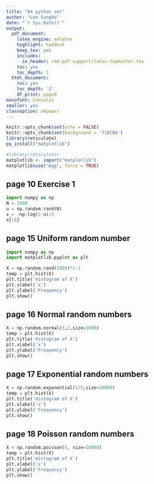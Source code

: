 ```yaml
---
title: "A4 python ver"
author: "Lee SungHo"
date: "`r Sys.Date()`"
output:
  pdf_document:
    latex_engine: xelatex
    highlight: haddock
    keep_tex: yes
    includes:
      in_header: rmd-pdf-support/latex-topmatter.tex
    toc: yes
    toc_depth: 2
  html_document:
    toc: yes
    toc_depth: '2'
    df_print: paged
monofont: Consolas
smaller: yes
classoption: a4paper
---
```


```r
knitr::opts_chunk$set(echo = FALSE)
knitr::opts_chunk$set(background = '718CBA')
library(reticulate)
py_install("matplotlib")
```

```r
#library(reticulate)
matplotlib <- import("matplotlib")
matplotlib$use("Agg", force = TRUE)
```

\newpage

## page 10 Exercise 1
```python
import numpy as np
N = 1000
u = np.random.rand(N)
x = -np.log(1-u)/3
x[:6]

```
\newpage
## page 15 Uniform random number
```python
import numpy as np
import matplotlib.pyplot as plt

X = np.random.rand(1000)*2-1
temp = plt.hist(X)
plt.title('Histogram of X')
plt.xlabel('x')
plt.ylabel('Frequency')
plt.show()

```

\newpage
## page 16 Normal random numbers

```python
X = np.random.normal(3,2,size=1000)
temp = plt.hist(X)
plt.title('Histogram of X')
plt.xlabel('x')
plt.ylabel('Frequency')
plt.show()
```

\newpage
## page 17 Exponential random numbers
```python
X = np.random.exponential(1/5,size=10000)
temp = plt.hist(X)
plt.title('Histogram of X')
plt.xlabel('x')
plt.ylabel('Frequency')
plt.show()
```

\newpage
## page 18 Poisson random numbers
```python
X = np.random.poisson(5, size=10000)
temp = plt.hist(X)
plt.title('Histogram of X')
plt.xlabel('x')
plt.ylabel('Frequency')
plt.show()
```

























